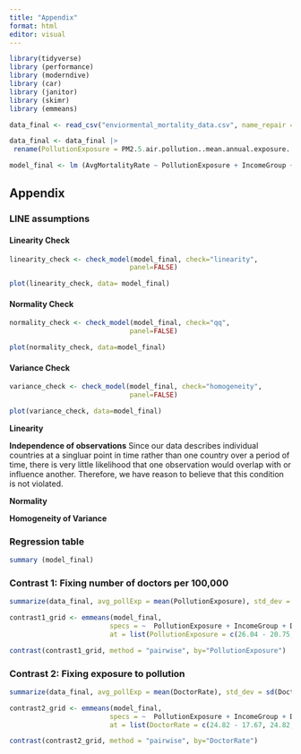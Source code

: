 ```yaml
---
title: "Appendix"
format: html
editor: visual
---
```


```r
library(tidyverse)
library (performance)
library (moderndive)
library (car)
library (janitor)
library (skimr)
library (emmeans)

data_final <- read_csv("enviormental_mortality_data.csv", name_repair = make.names)

data_final <- data_final |>
 rename(PollutionExposure = PM2.5.air.pollution..mean.annual.exposure..micrograms.per.cubic.meter.)

model_final <- lm (AvgMortalityRate ~ PollutionExposure + IncomeGroup + DoctorRate , data = data_final)
```

## Appendix

### LINE assumptions

#### Linearity Check 

```r
linearity_check <- check_model(model_final, check="linearity",
                              panel=FALSE)

plot(linearity_check, data= model_final)
```

#### Normality Check 

```r
normality_check <- check_model(model_final, check="qq",
                              panel=FALSE)

plot(normality_check, data=model_final)
```

#### Variance Check 

```r
variance_check <- check_model(model_final, check="homogeneity",
                              panel=FALSE)

plot(variance_check, data=model_final)
```

**Linearity** 

**Independence of observations** Since our data describes individual countries at a singluar point in time rather than one country over a period of time, there is very little likelihood that one observation would overlap with or influence another. Therefore, we have reason to believe that this condition is not violated.

**Normality** 

**Homogeneity of Variance**

### Regression table

```r
summary (model_final)
```

### Contrast 1: Fixing number of doctors per 100,000

```r

summarize(data_final, avg_pollExp = mean(PollutionExposure), std_dev = sd(PollutionExposure))

contrast1_grid <- emmeans(model_final, 
                         specs = ~  PollutionExposure + IncomeGroup + DoctorRate, 
                         at = list(PollutionExposure = c(26.04 - 20.75, 26.04, 26.04 + 20.75)))

contrast(contrast1_grid, method = "pairwise", by="PollutionExposure")
```
### Contrast 2: Fixing exposure to pollution

```r
summarize(data_final, avg_pollExp = mean(DoctorRate), std_dev = sd(DoctorRate))

contrast2_grid <- emmeans(model_final, 
                         specs = ~  PollutionExposure + IncomeGroup + DoctorRate, 
                         at = list(DoctorRate = c(24.82 - 17.67, 24.82, 24.82 + 17.67)))

contrast(contrast2_grid, method = "pairwise", by="DoctorRate")
```


```r
```


```r
```


```r
```


```r
```


```r
```


```r
```


```r
```


```r
```


```r
```

